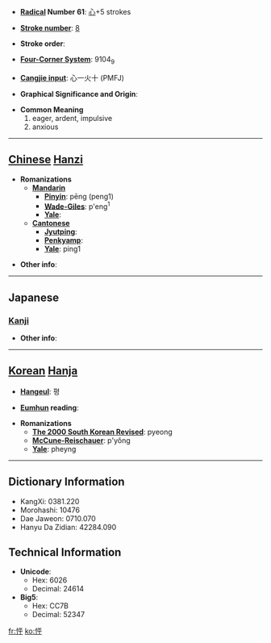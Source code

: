 * '''[[Wiktionary:Chinese radical index| Radical]] Number 61''': [[Wiktionary:Chinese radical index 心|心]]+5 strokes

* '''[[Wiktionary:Chinese total strokes index|Stroke number]]''': [[Wiktionary:Chinese total strokes index 8|8]]

* '''Stroke order''': 

* '''[[Wiktionary:Chinese four corner index|Four-Corner System]]''': 9104<sub>9</sub>

* '''[[Wiktionary:Chinese Cangjie index|Cangjie input]]''': 心一火十 (PMFJ)

* '''Graphical Significance and Origin''': 

* '''Common Meaning'''
*#eager, ardent, impulsive
*# anxious


----

== [[Chinese]] [[Hanzi]] ==

* '''Romanizations'''
** '''[[Mandarin]]'''
*** '''[[Pinyin]]''': pēng (peng1)
*** '''[[Wade-Giles]]''': p'eng<sup>1</sup>
*** '''[[Yale]]''': 
** '''[[Cantonese]]'''
*** '''[[Jyutping]]''':
*** '''[[Penkyamp]]''': 
*** '''[[Yale]]''': ping1

* '''Other info''': 

----

==Japanese==
===[[Kanji]]===
{{kanji|on readings=[[ほう]] (hō), [[ひょう]] (hyō)
|kun readings=
}}

* '''Other info''':  

----

== [[Korean]] [[Hanja]] ==

* '''[[Hangeul]]''': 평

* '''[[Eumhun]] reading''': 

* '''Romanizations'''
** '''[[The 2000 South Korean Revised Romanization|The 2000 South Korean Revised]]''': pyeong
** '''[[McCune-Reischauer]]''': p'yŏng
** '''[[Yale]]''': pheyng

----

== Dictionary Information ==

* KangXi: 0381.220
* Morohashi: 10476
* Dae Jaweon: 0710.070
* Hanyu Da Zidian: 42284.090

== Technical Information ==

* '''Unicode''':
** Hex: 6026
** Decimal: 24614
* '''Big5''':
** Hex: CC7B
** Decimal: 52347

[[fr:怦]]
[[ko:怦]]